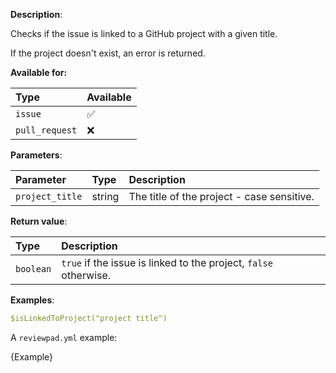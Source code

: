 
**Description**:

Checks if the issue is linked to a GitHub project with a given title.

If the project doesn't exist, an error is returned.

**Available for:**

| Type      | Available |
| :-------- | :-------- |
| `issue`   | ✅        |
| `pull_request` | ❌   |

**Parameters**:

| Parameter       | Type    | Description                                |
| :-------------- | :------ | :----------------------------------------- |
| `project_title` | string  | The title of the project - case sensitive. |

**Return value**:

| Type      | Description                                                       |
| :-------- | :---------------------------------------------------------------- |
| `boolean` | `true` if the issue is linked to the project, `false` otherwise.  |

**Examples**:

```yml
$isLinkedToProject("project title")
```

A `reviewpad.yml` example:

<CodeBlock language="yml">{Example}</CodeBlock>
